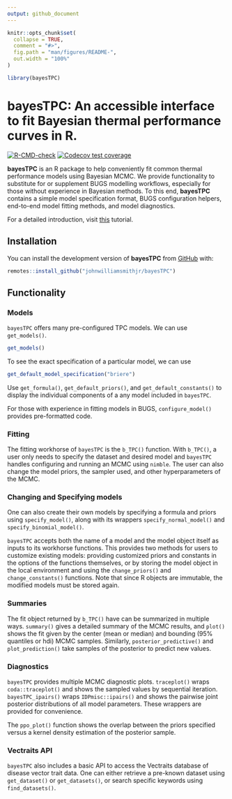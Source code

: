 ```yaml
---
output: github_document
---
```


<!-- README.md is generated from README.Rmd. Please edit that file -->

```r
knitr::opts_chunk$set(
  collapse = TRUE,
  comment = "#>",
  fig.path = "man/figures/README-",
  out.width = "100%"
)

library(bayesTPC)
```

# bayesTPC: An accessible interface to fit Bayesian thermal performance curves in R.

<!-- badges: start -->
[![R-CMD-check](https://github.com/johnwilliamsmithjr/bayesTPC/actions/workflows/R-CMD-check.yaml/badge.svg)](https://github.com/johnwilliamsmithjr/bayesTPC/actions/workflows/R-CMD-check.yaml)
[![Codecov test coverage](https://codecov.io/gh/johnwilliamsmithjr/bayesTPC/branch/master/graph/badge.svg)](https://app.codecov.io/gh/johnwilliamsmithjr/bayesTPC?branch=master)
<!-- badges: end -->

**bayesTPC** is an R package to help conveniently fit common thermal performance models using Bayesian MCMC. We provide functionality to substitute for or supplement BUGS modelling workflows, especially for those without experience in Bayesian methods. To this end, **bayesTPC** contains a simple model specification format, BUGS configuration helpers, end-to-end model fitting methods, and model diagnostics.

For a detailed introduction, visit [this](https://seansorek.github.io/bayesTPC/pages/intro.html) tutorial.

## Installation

You can install the development version of **bayesTPC** from [GitHub](https://github.com/) with:

``` r
remotes::install_github("johnwilliamsmithjr/bayesTPC")
```

## Functionality

### Models

`bayesTPC` offers many pre-configured TPC models. We can use `get_models()`.
```r
get_models()
```

To see the exact specification of a particular model, we can use
```r
get_default_model_specification("briere")
```

Use `get_formula()`, `get_default_priors()`, and `get_default_constants()` to display the individual components of a any model included in `bayesTPC`.

For those with experience in fitting models in BUGS, `configure_model()` provides pre-formatted code.

### Fitting

The fitting workhorse of `bayesTPC` is the `b_TPC()` function. With `b_TPC()`, a user only needs to specify the dataset and desired model and `bayesTPC` handles configuring and running an MCMC using `nimble`. The user can also change the model priors, the sampler used, and other hyperparameters of the MCMC.

### Changing and Specifying models

One can also create their own models by specifying a formula and priors using `specify_model()`, along with its wrappers `specify_normal_model()` and `specify_binomial_model()`.

`bayesTPC` accepts both the name of a model and the model object itself as inputs to its workhorse functions. This provides two methods for users to customize existing models: providing customized priors and constants in the options of the functions themselves, or by storing the model object in the local environment and using the `change_priors()` and `change_constants()` functions. Note that since R objects are immutable, the modified models must be stored again.

### Summaries

The fit object returned by `b_TPC()` have can be summarized in multiple ways. `summary()` gives a detailed summary of the MCMC results, and `plot()` shows the fit given by the center (mean or median) and bounding (95% quantiles or hdi) MCMC samples. Similarly, `posterior_predictive()` and `plot_prediction()` take samples of the posterior to predict new values.

### Diagnostics

`bayesTPC` provides multiple MCMC diagnostic plots. `traceplot()` wraps `coda::traceplot()` and shows the sampled values by sequential iteration. `bayesTPC_ipairs()` wraps `IDPmisc::ipairs()` and shows the pairwise joint posterior distributions of all model parameters. These wrappers are provided for convenience.

The `ppo_plot()` function shows the overlap between the priors specified versus a kernel density estimation of the posterior sample.

### Vectraits API

`bayesTPC` also includes a basic API to access the Vectraits database of disease vector trait data. One can either retrieve a pre-known dataset using `get_dataset()` or `get_datasets()`, or search specific keywords using `find_datasets()`.

